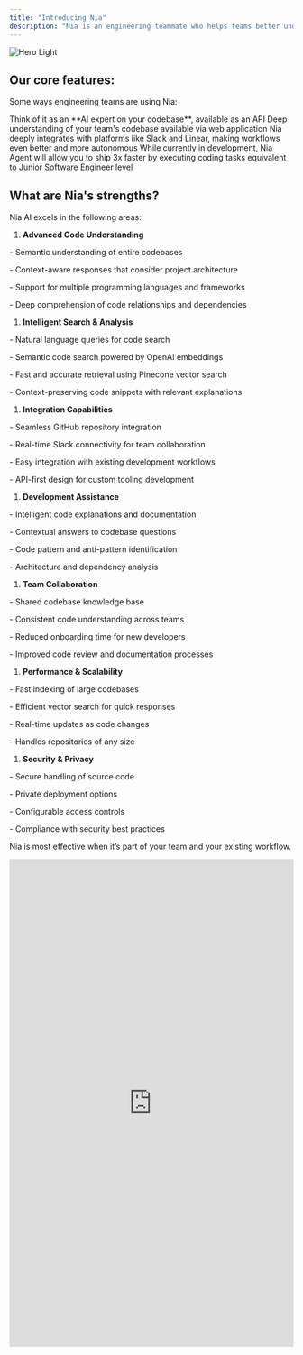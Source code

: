 ```yaml
---
title: "Introducing Nia"
description: "Nia is an engineering teammate who helps teams better understand their codebase and ship faster."
---
```


<img alt="Hero Light" classname="block dark:hidden" src="/nia-hero.png" />

## Our core features:

Some ways engineering teams are using Nia:

<CardGroup cols={2}>
  <Card title="Nia API" icon="sparkles" href="/api-reference/repositories/index-a-new-repository">
    Think of it as an **AI expert on your codebase**, available as an API
  </Card>

  <Card title="Codebase Chat" icon="sparkles" href="/quickstart">
    Deep understanding of your team's codebase available via web application
  </Card>

  <Card title="Integrations" icon="sparkles" href="/integrations/overview">
    Nia deeply integrates with platforms like Slack and Linear, making workflows even better and more autonomous
  </Card>

  <Card title="Agent Mode" icon="sparkles">
    While currently in development, Nia Agent will allow you to ship 3x faster by executing coding tasks equivalent to Junior Software Engineer level
  </Card>
</CardGroup>

## What are Nia's strengths?

Nia AI excels in the following areas:

1. &#x20;**Advanced Code Understanding**

\- Semantic understanding of entire codebases

\- Context-aware responses that consider project architecture

\- Support for multiple programming languages and frameworks

\- Deep comprehension of code relationships and dependencies

1. &#x20;**Intelligent Search & Analysis**

\- Natural language queries for code search

\- Semantic code search powered by OpenAI embeddings

\- Fast and accurate retrieval using Pinecone vector search

\- Context-preserving code snippets with relevant explanations

1. &#x20;**Integration Capabilities**

\- Seamless GitHub repository integration

\- Real-time Slack connectivity for team collaboration

\- Easy integration with existing development workflows

\- API-first design for custom tooling development

1. **Development Assistance**

\- Intelligent code explanations and documentation

\- Contextual answers to codebase questions

\- Code pattern and anti-pattern identification

\- Architecture and dependency analysis

1. **Team Collaboration**

\- Shared codebase knowledge base

\- Consistent code understanding across teams

\- Reduced onboarding time for new developers

\- Improved code review and documentation processes

1. **Performance & Scalability**

\- Fast indexing of large codebases

\- Efficient vector search for quick responses

\- Real-time updates as code changes

\- Handles repositories of any size

1. **Security & Privacy**

\- Secure handling of source code

\- Private deployment options

\- Configurable access controls

\- Compliance with security best practices

Nia is most effective when it’s part of your team and your existing workflow.

<iframe src="https://www.linkedin.com/embed/feed/update/urn:li:ugcPost:7290032832364593154" height="865" width="504" frameborder="0" allowfullscreen="" title="Embedded post" />

## Feedback

We’re learning and our customers’ input is crucial! You can share your feedback to [arlan@hanlantech.net](mailto:arlan@hanlantech.net) or via [Discord](https://discord.gg/8M3T3mgn8k), or directly via the “Feedback” button on the far right edge of the web app.

We log all feedback provided by customers and use it to make quick improvements to Nia and inform our product priorities and roadmap.

## About Nozomio Labs

We are an applied AI lab making developer tools and free tech courses. 

We are building the future of software engineering, and we believe that it should be accessible for everyone. Everywhere.